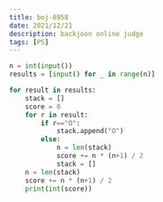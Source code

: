 ```yaml
---
title: boj-8958
date: 2021/12/21
description: backjoon online judge
tags: [PS]
---
```


```python
n = int(input())
results = [input() for _ in range(n)]

for result in results:
    stack = []
    score = 0
    for r in result:
        if r=="O":
            stack.append("O")
        else:
            n = len(stack)
            score += n * (n+1) / 2
            stack = []
    n = len(stack)
    score += n * (n+1) / 2
    print(int(score))
```

